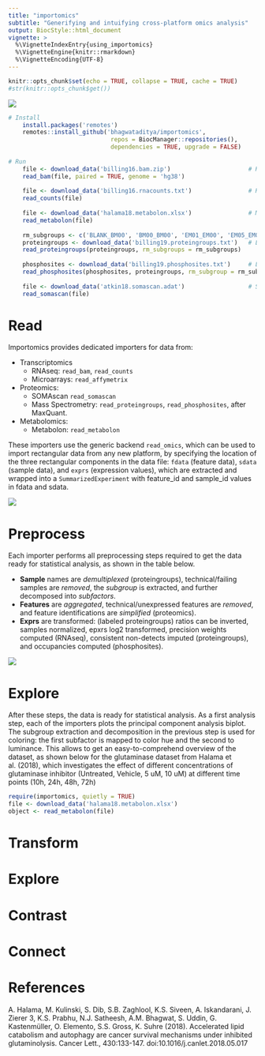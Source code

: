 ```yaml
---
title: "importomics"
subtitle: "Generifying and intuifying cross-platform omics analysis"
output: BiocStyle::html_document
vignette: >
  %\VignetteIndexEntry{using_importomics}
  %\VignetteEngine{knitr::rmarkdown}
  %\VignetteEncoding{UTF-8}
---
```


```r
knitr::opts_chunk$set(echo = TRUE, collapse = TRUE, cache = TRUE)
#str(knitr::opts_chunk$get())
```

![ ](https://bitbucket.org/graumannlabtools/importomics/downloads/read_prepro_analyze.png)


```r
# Install
    install.packages('remotes')
    remotes::install_github('bhagwataditya/importomics',  
                             repos = BiocManager::repositories(), 
                             dependencies = TRUE, upgrade = FALSE)
                             
# Run
    file <- download_data('billing16.bam.zip')                      # RNAseq BAM
    read_bam(file, paired = TRUE, genome = 'hg38')
    
    file <- download_data('billing16.rnacounts.txt')                # RNAseq counts
    read_counts(file)
        
    file <- download_data('halama18.metabolon.xlsx')                # Metabolon xlsx
    read_metabolon(file)
    
    rm_subgroups <- c('BLANK_BM00', 'BM00_BM00', 'EM01_EM00', 'EM05_EM02', 'EM30_EM15')
    proteingroups <- download_data('billing19.proteingroups.txt')   # LCMSMS Proteingroups
    read_proteingroups(proteingroups, rm_subgroups = rm_subgroups)
    
    phosphosites <- download_data('billing19.phosphosites.txt')     # LCMSMS Phosphosites
    read_phosphosites(phosphosites, proteingroups, rm_subgroup = rm_subgroups)
    
    file <- download_data('atkin18.somascan.adat')                  # SOMAscan adat
    read_somascan(file)
```


# Read

Importomics provides dedicated importers for data from:

* Transcriptomics
    - RNAseq:      `read_bam`, `read_counts` 
    - Microarrays: `read_affymetrix`
* Proteomics: 
    - SOMAscan `read_somascan`
    - Mass Spectrometry: `read_proteingroups`, `read_phosphosites`, after MaxQuant.
* Metabolomics: 
    - Metabolon: `read_metabolon`
  
These importers use the generic backend `read_omics`, which can be used to import rectangular data from any new platform, by specifying the location of the three rectangular components in the data file: `fdata` (feature data), `sdata` (sample data), and `exprs` (expression values), which are extracted and wrapped into a `SummarizedExperiment` with feature_id and sample_id values in fdata and sdata.


![](https://bitbucket.org/graumannlabtools/importomics/downloads/importers.png)

# Preprocess

Each importer performs all preprocessing steps required to get the data ready for statistical analysis, as shown in the table below.  

* **Sample** names are *demultiplexed* (proteingroups), technical/failing samples are *removed*, the *subgroup* is extracted, and further decomposed into *subfactors*.  
* **Features** are *aggregated*, technical/unexpressed features are *removed*, and feature identifications are *simplified* (proteomics).
* **Exprs** are transformed: (labeled proteingroups) ratios can be inverted, samples normalized, epxrs log2 transformed, precision weights computed (RNAseq), consistent non-detects imputed (proteingroups), and occupancies computed (phosphosites).


![](https://bitbucket.org/graumannlabtools/importomics/downloads/prepro.png)

# Explore

After these steps, the data is ready for statistical analysis. As a first analysis step, each of the importers plots the  principal component analysis biplot. The subgroup extraction and decomposition in the previous step is used for coloring: the first subfactor is mapped to color hue and the second to luminance. This allows to get an easy-to-comprehend overview of the dataset, as shown below for the glutaminase dataset from Halama et al. (2018), which investigates the effect of different concentrations of glutaminase inhibitor (Untreated, Vehicle, 5 uM, 10 uM) at different time points (10h, 24h, 48h, 72h)


```r
require(importomics, quietly = TRUE)
file <- download_data('halama18.metabolon.xlsx')
object <- read_metabolon(file) 
```

# Transform

# Explore

# Contrast 

# Connect



# References

A. Halama, M. Kulinski, S. Dib, S.B. Zaghlool, K.S. Siveen, A. Iskandarani, J. Zierer 3, K.S. Prabhu, N.J. Satheesh, A.M. Bhagwat, S. Uddin, G. Kastenmüller, O. Elemento, S.S. Gross, K. Suhre (2018). Accelerated lipid catabolism and autophagy are cancer survival mechanisms under inhibited glutaminolysis. Cancer Lett., 430:133-147. doi:10.1016/j.canlet.2018.05.017









